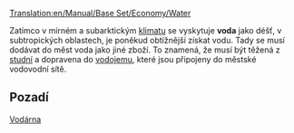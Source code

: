 [[Translation:en/Manual/Base Set/Economy/Water]]

{{cs/Náklad|name=Voda
|image=Water.png
|produced=[[en/Manual/Base Set/Economy/Water Supply|studna]]
|accepted=[[en/Manual/Base Set/Economy/Water Tower|vodojem]]
}}
Zatímco v mírném a subarktickým [[en/climate|klimatu]] se vyskytuje '''voda''' jako déšť, v subtropických oblastech, je poněkud obtížnější získat vodu. Tady se musí dodávat do měst voda jako jiné zboží. To znamená, že musí být těžená z [[en/Manual/Base Set/Economy/Water Supply|studní]] a dopravena do [[en/Manual/Base Set/Economy/Water Tower|vodojemu]], které jsou připojeny do městské vodovodní sítě.

==Pozadí==
[http://cs.wikipedia.org/wiki/Vod%C3%A1rna Vodárna]